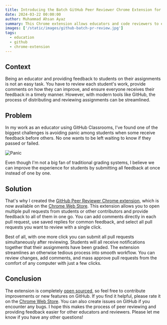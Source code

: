 ```yaml
---
title: Introducing the Batch GitHub Peer Reviewer Chrome Extension for Streamlined Assignment Reviews
date: 2024-03-22 00:00:00
author: Muhammad Ahsan Ayaz
summary: This Chrome extension allows educators and code reviewers to easily provide feedback to multiple GitHub pull requests at once. Approve and submit pull requests with a single click.
images: ['/static/images/github-batch-pr-review.jpg']
tags:
  - education
  - github
  - chrome-extension
---
```


## Context

Being an educator and providing feedback to students on their assignments is not an easy task. You have to review each student's work, provide comments on how they can improve, and ensure everyone receives their feedback in a timely manner. However, with modern tools like GitHub, the process of distributing and reviewing assignments can be streamlined.

## Problem

In my work as an educator using GitHub Classrooms, I've found one of the biggest challenges is avoiding panic among students when some receive feedback before others. No one wants to be left waiting to know if they passed or failed.

![Panic](https://media.giphy.com/media/v1.Y2lkPTc5MGI3NjExNGRtOXh1cW9jbWsydHE0a3Jlb2g2aTA2aWh2bHY2bzJ0dXR3czg4aiZlcD12MV9pbnRlcm5hbF9naWZfYnlfaWQmY3Q9Zw/1FMaabePDEfgk/giphy.gif)

Even though I'm not a big fan of traditional grading systems, I believe we can improve the experience for students by submitting all feedback at once instead of one by one.

## Solution

That's why I created the [GitHub Peer Reviewer Chrome extension](https://github.com/AhsanAyaz/batch-pr-reviewer-github), which is now available on the [Chrome Web Store](https://chromewebstore.google.com/detail/batchpr-reviewer-for-gith/fgbjkjeckcakecmpalnkehjnihahoggi). This extension allows you to open multiple pull requests from students or other contributors and provide feedback to all of them in one go. You can add comments directly in each pull request, use saved replies for common feedback, and select all pull requests you want to review with a single click.

Best of all, with one more click you can submit all pull requests simultaneously after reviewing. Students will all receive notifications together that their assignments have been graded. The extension streamlines an otherwise tedious process into smooth workflow. You can review changes, add comments, and mass approve pull requests from the comfort of any computer with just a few clicks.

## Conclusion

The extension is completely [open sourced](https://github.com/AhsanAyaz/batch-pr-reviewer-github), so feel free to contribute improvements or new features on GitHub. If you find it helpful, please rate it on the [Chrome Web Store](https://chromewebstore.google.com/detail/batchpr-reviewer-for-gith/fgbjkjeckcakecmpalnkehjnihahoggi). You can also create issues on GitHub if you encounter any bugs. I hope this makes the process of peer reviewing and providing feedback easier for other educators and reviewers. Please let me know if you have any other questions!

<div className="mt-30">
  <PromotionBanner title="Would rather see a video tutorial? I got you covered 👌<br/>Watch it below 👇" />
  <EmbeddedYouTubeVideo src="https://www.youtube.com/embed/9OSFqi7AVTY" />
</div>
